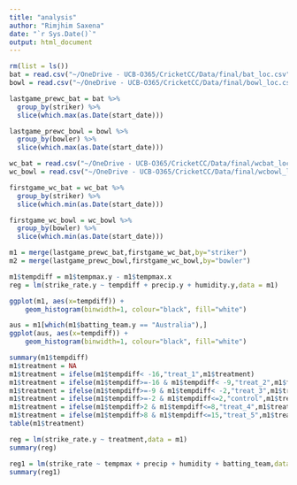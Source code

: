 ```yaml
---
title: "analysis"
author: "Rimjhim Saxena"
date: "`r Sys.Date()`"
output: html_document
---
```

```r
rm(list = ls())
bat = read.csv("~/OneDrive - UCB-O365/CricketCC/Data/final/bat_loc.csv")
bowl = read.csv("~/OneDrive - UCB-O365/CricketCC/Data/final/bowl_loc.csv")
```

```r
lastgame_prewc_bat = bat %>% 
  group_by(striker) %>%
  slice(which.max(as.Date(start_date)))

lastgame_prewc_bowl = bowl %>% 
  group_by(bowler) %>%
  slice(which.max(as.Date(start_date)))
```

```r
wc_bat = read.csv("~/OneDrive - UCB-O365/CricketCC/Data/final/wcbat_loc.csv")
wc_bowl = read.csv("~/OneDrive - UCB-O365/CricketCC/Data/final/wcbowl_loc.csv")
```


```r
firstgame_wc_bat = wc_bat %>% 
  group_by(striker) %>%
  slice(which.min(as.Date(start_date)))

firstgame_wc_bowl = wc_bowl %>% 
  group_by(bowler) %>%
  slice(which.min(as.Date(start_date)))

```


```r
m1 = merge(lastgame_prewc_bat,firstgame_wc_bat,by="striker")
m2 = merge(lastgame_prewc_bowl,firstgame_wc_bowl,by="bowler")
```

```r
m1$tempdiff = m1$tempmax.y - m1$tempmax.x
reg = lm(strike_rate.y ~ tempdiff + precip.y + humidity.y,data = m1)
```

```r
ggplot(m1, aes(x=tempdiff)) +
    geom_histogram(binwidth=1, colour="black", fill="white")

aus = m1[which(m1$batting_team.y == "Australia"),]
ggplot(aus, aes(x=tempdiff)) +
    geom_histogram(binwidth=1, colour="black", fill="white")
```

```r
summary(m1$tempdiff)
m1$treatment = NA
m1$treatment = ifelse(m1$tempdiff< -16,"treat_1",m1$treatment)
m1$treatment = ifelse(m1$tempdiff>=-16 & m1$tempdiff< -9,"treat_2",m1$treatment)
m1$treatment = ifelse(m1$tempdiff>=-9 & m1$tempdiff< -2,"treat_3",m1$treatment)
m1$treatment = ifelse(m1$tempdiff>=-2 & m1$tempdiff<=2,"control",m1$treatment)
m1$treatment = ifelse(m1$tempdiff>2 & m1$tempdiff<=8,"treat_4",m1$treatment)
m1$treatment = ifelse(m1$tempdiff>8 & m1$tempdiff<=15,"treat_5",m1$treatment)
table(m1$treatment)
```



```r
reg = lm(strike_rate.y ~ treatment,data = m1)
summary(reg)
```




```r
reg1 = lm(strike_rate ~ tempmax + precip + humidity + batting_team,data = wc_bat)
summary(reg1)
```


